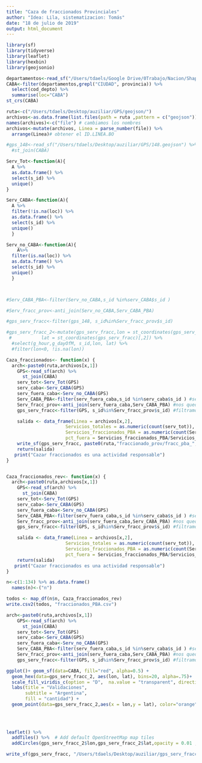 ---
title: "Caza de fraccionados Provinciales"
author: "Idea: Lila, sistematizacion: Tomás"
date: "18 de julio de 2019"
output: html_document
---

```{r}
library(sf)
library(tidyverse)
library(leaflet)
library(hexbin)
library(geojsonio)
```


```{r}
departamentos<-read_sf("/Users/tdaels/Google Drive/0Trabajo/Nacion/Shapes/Departamentos/Departamentos_ARG.shp")
CABA<-filter(departamentos,grepl("CIUDAD", provincia)) %>% 
  select(cod_depto) %>% 
  summarise(loc="CABA")
st_crs(CABA)

```

```{r}
ruta<-c("/Users/tdaels/Desktop/auziliar/GPS/geojson/")
archivos<-as.data.frame(list.files(path = ruta ,pattern = c("geojson"))) # obtener listado de los archivos a comparar
names(archivos)<-c("file") # cambiamos los nombres
archivos<-mutate(archivos, Linea = parse_number(file)) %>% 
  arrange(Linea)# obtener el ID.LINEA.BO

#gps_148<-read_sf("/Users/tdaels/Desktop/auziliar/GPS/148.geojson") %>% 
  #st_join(CABA)


```

```{r}
Serv_Tot<-function(A){
  A %>% 
  as.data.frame() %>% 
  select(s_id) %>%
  unique()
}

Serv_CABA<-function(A){
  A %>% 
  filter(!is.na(loc)) %>% 
  as.data.frame() %>%
  select(s_id) %>% 
  unique()
  }

Serv_no_CABA<-function(A){
    A%>% 
  filter(is.na(loc)) %>%
  as.data.frame() %>% 
  select(s_id) %>% 
  unique()
  }



#Serv_CABA_PBA<-filter(Serv_no_CABA,s_id %in%serv_CABA$s_id )

#Serv_fracc_prov<-anti_join(Serv_no_CABA,Serv_CABA_PBA)

#gps_serv_fracc<-filter(gps_148, s_id%in%Serv_fracc_prov$s_id)

#gps_serv_fracc_2<-mutate(gps_serv_fracc,lon = st_coordinates(gps_serv_fracc)[,1],
 #           lat = st_coordinates(gps_serv_fracc)[,2]) %>% 
  #select(g_hour,g_dayOfM, s_id,lon, lat) %>% 
  #filter(lon<0, !is.na(lon))
```

```{r}

Caza_fraccionados<- function(x) {
  arch<-paste0(ruta,archivos[x,1])
    GPS<-read_sf(arch) %>% 
      st_join(CABA)
    serv_tot<-Serv_Tot(GPS)
    serv_caba<-Serv_CABA(GPS)
    serv_fuera_caba<-Serv_no_CABA(GPS)
    Serv_CABA_PBA<-filter(serv_fuera_caba,s_id %in%serv_caba$s_id ) #selecciona los que ids que se encuentran en PBA y ademas están en CABA 
    Serv_fracc_prov<-anti_join(serv_fuera_caba,Serv_CABA_PBA) #nos quedamos con los ids que no estan en CABA
    gps_serv_fracc<-filter(GPS, s_id%in%Serv_fracc_prov$s_id) #filtramos los puntos GPS que se corresponden con estos ids

    salida <- data_frame(Linea = archivos[x,2], 
                      Servicios_totales = as.numeric(count(serv_tot)),
                      Servicios_fraccionados_PBA = as.numeric(count(Serv_fracc_prov)),
                      pct_fuera = Servicios_fraccionados_PBA/Servicios_totales*100)
    write_sf(gps_serv_fracc, paste0(ruta,"fraccionado_prov/fracc_pba_",archivos[x,1]))    
    return(salida)
   print("Cazar fraccionados es una actividad responsable")
}


Caza_fraccionados_rev<- function(x) {
  arch<-paste0(ruta,archivos[x,1])
    GPS<-read_sf(arch) %>% 
      st_join(CABA)
    serv_tot<-Serv_Tot(GPS)
    serv_caba<-Serv_CABA(GPS)
    serv_fuera_caba<-Serv_no_CABA(GPS)
    Serv_CABA_PBA<-filter(serv_fuera_caba,s_id %in%serv_caba$s_id ) #selecciona los que ids que se encuentran en PBA y ademas están en CABA 
    Serv_fracc_prov<-anti_join(serv_fuera_caba,Serv_CABA_PBA) #nos quedamos con los ids que no estan en CABA
    gps_serv_fracc<-filter(GPS, s_id%in%Serv_fracc_prov$s_id) #filtramos los puntos GPS que se corresponden con estos ids

    salida <- data_frame(Linea = archivos[x,2], 
                      Servicios_totales = as.numeric(count(serv_tot)),
                      Servicios_fraccionados_PBA = as.numeric(count(Serv_fracc_prov)),
                      pct_fuera = Servicios_fraccionados_PBA/Servicios_totales*100)
    return(salida)
   print("Cazar fraccionados es una actividad responsable")
}

n<-c(1:134) %>% as.data.frame()
  names(n)<-("n")

todos <- map_df(n$n, Caza_fraccionados_rev)
write.csv2(todos, "fraccionados_PBA.csv")

```


```{r}
arch<-paste0(ruta,archivos[x,1])
    GPS<-read_sf(arch) %>% 
      st_join(CABA)
    serv_tot<-Serv_Tot(GPS)
    serv_caba<-Serv_CABA(GPS)
    serv_fuera_caba<-Serv_no_CABA(GPS)
    Serv_CABA_PBA<-filter(serv_fuera_caba,s_id %in%serv_caba$s_id ) #selecciona los que ids que se encuentran en PBA y ademas están en CABA 
    Serv_fracc_prov<-anti_join(serv_fuera_caba,Serv_CABA_PBA) #nos quedamos con los ids que no estan en CABA
    gps_serv_fracc<-filter(GPS, s_id%in%Serv_fracc_prov$s_id) #filtramos los puntos GPS que se corresponden con estos ids

```


```{r}
ggplot()+ geom_sf(data=CABA, fill="red", alpha=0.5) + 
  geom_hex(data=gps_serv_fracc_2, aes(lon, lat), bins=20, alpha=.75)+
  scale_fill_viridis_c(option = "D",  na.value = "transparent", direction = 1, begin = 0, end= 1, limits = c(10,1000)) +
  labs(title = "Validaciones",
       subtitle = "Argentina",
       fill = "cantidad") +
  geom_point(data=gps_serv_fracc_2,aes(x = lon,y = lat), color="orange", alpha=0.01) 
  
  
  
```
```{r}
leaflet() %>%
  addTiles() %>%  # Add default OpenStreetMap map tiles
  addCircles(gps_serv_fracc_2$lon,gps_serv_fracc_2$lat,opacity = 0.01 , color= "red")  
```


```{r}
write_sf(gps_serv_fracc, "/Users/tdaels/Desktop/auziliar/gps_serv_fracc.geojson")

```


